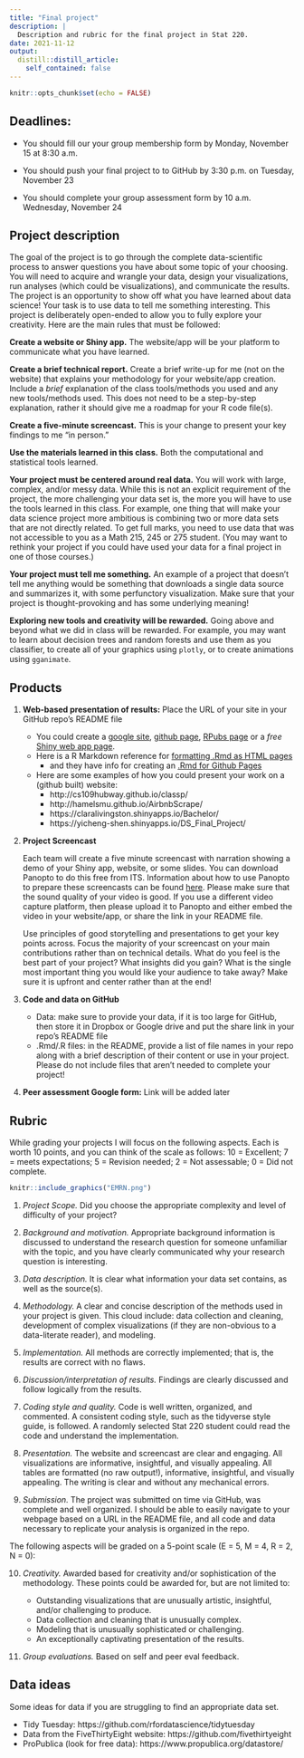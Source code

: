 ```yaml
---
title: "Final project"
description: |
  Description and rubric for the final project in Stat 220.
date: 2021-11-12
output:
  distill::distill_article:
    self_contained: false
---
```



```r
knitr::opts_chunk$set(echo = FALSE)
```

## Deadlines: 

- You should fill our your group membership form by Monday, November 15 at 8:30 a.m.

- You should push your final project to to GitHub by 3:30 p.m. on Tuesday, November 23

- You should complete your group assessment form by 10 a.m. Wednesday, November 24

## Project description

The goal of the project is to go through the complete data-scientific process to answer questions you have about some topic of your choosing. You will need to acquire and wrangle your data, design your visualizations, run analyses (which could be visualizations), and communicate the results. The project is an opportunity to show off what you have learned about data science! Your task is to use data to tell me something interesting. This project is deliberately open-ended to allow you to fully explore your creativity. Here are the main rules that must be followed:

**Create a website or Shiny app.** The website/app will be your platform to communicate what you have learned.

**Create a brief technical report.** Create a brief write-up for me (not on the website) that explains your methodology for your website/app creation. Include a *brief* explanation of the class tools/methods you used and any new tools/methods used. This does not need to be a step-by-step explanation, rather it should give me a roadmap for your R code file(s).

**Create a five-minute screencast.** This is your change to present your key findings to me "in person."

**Use the materials learned in this class.** Both the computational and statistical tools learned.

**Your project must be centered around real data.** You will work with large, complex, and/or messy data. While this is not an explicit requirement of the project, the more challenging your data set is, the more you will have to use the tools learned in this class. For example, one thing that will make your data science project more ambitious is combining two or more data sets that are not directly related. To get full marks, you need to use data that was not accessible to you as a Math 215, 245 or 275 student. (You may want to rethink your project if you could have used your data for a final project in one of those courses.)

**Your project must tell me something.** An example of a project that doesn't tell me anything would be something that downloads a single data source and summarizes it, with some perfunctory visualization. Make sure that your project is thought-provoking and has some underlying meaning!

**Exploring new tools and creativity will be rewarded.** Going above and beyond what we did in class will be rewarded. For example, you may want to learn about decision trees and random forests and use them as you classifier, to create all of your graphics using `plotly`, or to create animations using `gganimate`.


## Products

1. **Web-based presentation of results:** Place the URL of your site in your GitHub repo's README file 
    - You could create a [google site](https://sites.google.com/a/carleton.edu?pli=1), [github page](https://pages.github.com/), [RPubs page](https://rpubs.com/) or a *free* [Shiny web app page](https://www.shinyapps.io/).  
    - Here is a R Markdown reference for [formatting .Rmd as HTML pages](https://bookdown.org/yihui/rmarkdown/rmarkdown-site.html#a-simple-example)
        - and they have info for creating an [.Rmd for Github Pages](https://resources.github.com/whitepapers/github-and-rstudio/)
    - Here are some examples of how you could present your work on a (github built) website:
        - http://cs109hubway.github.io/classp/
        - http://hamelsmu.github.io/AirbnbScrape/
        - https://claralivingston.shinyapps.io/Bachelor/
        - https://yicheng-shen.shinyapps.io/DS_Final_Project/

3. **Project Screencast**

    Each team will create a five minute screencast with narration showing a demo of your Shiny app, website, or some slides. You can download Panopto to do this free from ITS. Information about how to use Panopto to prepare these screencasts can be found [here](https://apps.carleton.edu/campus/its/services/learning/lecture-capture/). Please make sure that the sound quality of your video is good. If you use a different video capture platform, then please upload it to Panopto and either embed the video in your website/app, or share the link in your README file.
    
    Use principles of good storytelling and presentations to get your key points across. Focus the majority of your screencast on your main contributions rather than on technical details. What do you feel is the best part of your project? What insights did you gain? What is the single most important thing you would like your audience to take away? Make sure it is upfront and center rather than at the end!


4. **Code and data on GitHub**
    - Data: make sure to provide your data, if it is too large for GitHub, then store it in Dropbox or Google drive and put the share link in your repo's README file
    - .Rmd/.R files: in the README, provide a list of file names in your repo along with a brief description of their content or use in your project. Please do not include files that aren't needed to complete your project!
    
    
5. **Peer assessment Google form:** Link will be added later


## Rubric

While grading your projects I will focus on the following aspects. Each is worth 10 points, and you can think of the scale as follows: 10 = Excellent; 7 = meets expectations; 5 = Revision needed; 2 = Not assessable; 0 = Did not complete.

```r
knitr::include_graphics("EMRN.png")
```


1. *Project Scope.* Did you choose the appropriate complexity and level of difficulty of your project?

2. *Background and motivation.* Appropriate background information is discussed to understand the research question for someone unfamiliar with the topic, and you have clearly communicated why your research question is interesting.

3. *Data description.* It is clear what information your data set contains, as well as the source(s).

4. *Methodology.* A clear and concise description of the methods used in your project is given. This cloud include: data collection and cleaning, development of complex visualizations (if they are non-obvious to a data-literate reader), and modeling.

5. *Implementation.* All methods are correctly implemented; that is, the results are correct with no flaws.

6. *Discussion/interpretation of results.* Findings are clearly discussed and follow logically from the results.

7. *Coding style and quality.* Code is well written, organized, and commented. A consistent coding style, such as the tidyverse style guide, is followed. A randomly selected Stat 220 student could read the code and understand the implementation.

8. *Presentation.* The website and screencast are clear and engaging. All visualizations are informative, insightful, and visually appealing. All tables are formatted (no raw output!), informative, insightful, and visually appealing. The writing is clear and without any mechanical errors.

9. *Submission.* The project was submitted on time via GitHub, was complete and well organized. I should be able to easily navigate to your webpage based on a URL in the README file, and all code and data necessary to replicate your analysis is organized in the repo. 

The following aspects will be graded on a 5-point scale (E = 5, M = 4, R = 2, N = 0):

10. *Creativity.* Awarded based for creativity and/or sophistication of the methodology. These points could be awarded for, but are not limited to:

    * Outstanding visualizations that are unusually artistic, insightful,        and/or challenging to produce.
    * Data collection and cleaning that is unusually complex.
    * Modeling that is unusually sophisticated or challenging.
    * An exceptionally captivating presentation of the results.
    
11. *Group evaluations.* Based on self and peer eval feedback.


## Data ideas

Some ideas for data if you are struggling to find an appropriate data set.

- Tidy Tuesday: https://github.com/rfordatascience/tidytuesday
- Data from the FiveThirtyEight website: https://github.com/fivethirtyeight
- ProPublica (look for free data): https://www.propublica.org/datastore/